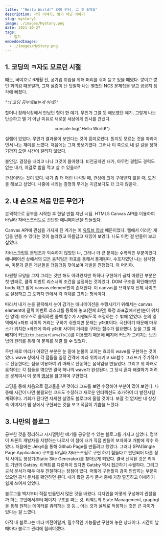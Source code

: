 ```yaml
---
title: '"Hello World!" 와의 만남, 그 후 6개월'
description: 나의 이야기, 별거 아닌 이야기
slug: mystory1
image: ./images/MyStory.png
date: 2021-10-27
tags:
  - 일기
embeddedImages:
  - ./images/MyStory.png
---
```



## 1. 코딩의 ㅋ자도 모르던 시절

때는, 바야흐로 6개월 전, 공기업 취업을 위해 머리를 쥐어 뜯고 있을 때였다.
쌓이고 쌓인 회의감 때문일까, 그저 싫증이 난 탓일까 나는 펼쳤던 NCS 문제집을 덮고 곰곰히 생각에 빠졌다.

_"너 코딩 공부해보는게 어때?"_

할머니 장례식장에서 만났던 형이 한 얘기. 무언가 그럴 듯 해보였던 얘기.
그렇게 나는 단순하고 별 거 아닌 이유로 새로운 세상에게 인사를 건냈다.

<center
  style={{
    fontFamily: "Fira Code, imprima, arial",
    fontSize: "2rem",
    margin: "2rem",
  }}
>
  console.log("Hello World!")
</center>

설렘이 있었다. 무언가 결과물이 보인다는 것이 흥미로웠다. 뭔지도 모르는 것을 따라치면서 나는 재미를 느꼈다.
처음에는 그저 맛보기였다. 그러나 이 쪽으로 내 갈 길을 정하기까지 오랜 시간이 걸리지 않았다.

불안감. 결정을 내리고 나니 그것이 몰아쳤다. 비전공자인 내가, 아무런 경험도 경력도 없는 내가, 이걸로 밥을 먹고 살 수 있을까?

관성이라는 것이 있다. 내가 좀 더 어린 녀석일 때, 관성에 크게 구애받지 않을 때, 도전을 해보고 싶었다.
나중에 내리는 결정의 무게는 지금보다도 더 크지 않을까.

## 2. 내 손으로 처음 만든 무언가

본격적으로 공부를 시작한 후 한달 반쯤 지난 시점. HTML5 Canvas API를 이용하여 바닐라 자바스크립트로 간단한 애니메이션을 만들었다.

<RegVideo video={CanvasEye} type="mp4" />

Canvas API에 관심을 가지게 된 계기는 이 <a href="https://www.youtube.com/watch?v=eI9idPTT0c4&t=3250s">유튜브 영상</a> 때문이었다.
웹에서 이러한 게임을 만들 수 있다는 것이 놀라웠고 아름답고 재밌어 보였다. 나도 이런 걸 만들어 보고 싶었다.

자바스크립트 문법조차 익숙하지 않았던 나, 그러나 더 큰 문제는 수학적인 부분이었다. 애니메이션 상에서의 모든 움직임은 좌표를 통해서 통제된다.
수포자였던 나는 삼각함수, 미분과 같은 개념들을 더듬더듬 찾아보며 개발을 진행했다. 아 머리야.

타원형 모양을 그저 그리는 것만 해도 어려웠지만 특히나 구현하기 골치 아팠던 부분은 첫 번째로, 클릭 이벤트 리스너의 조건을 설정하는 것이었다.
DOM 구조를 확인해보면 body 태그 밑에 canvas element만이 존재한다. 이 canvas를 브라우저 전체 사이즈로 설정하고 그 도화지 안에서 각 객체를 그리는 형식이다.

따라서 내가 눈을 클릭해서 눈이 감기는 애니메이션을 수행시키기 위해서는 canvas element에 클릭 이벤트 리스너를 등록해 놓고(전체 화면)
특정 좌표값에서만(눈이 위치한 영역) 마우스로 클릭하면 콜백 함수가 시행되도록 조정하는 수 밖에 없었다.
눈의 영역에서 x좌표 사이의 거리는 구하기 쉬웠지만 문제는 y좌표이다.
곡선이기 때문에 마우스가 위치한 x좌표에 따라 y좌표 사이의 거리를 구하는 함수가 필요했다.
눈을 그릴 때 베지어 커브(`ctx.bezierCurveTo()`)를 이용했기 때문에 베지어 커브가 그려지는 보간법의 원리를 통해 이 문제를 해결 할 수 있었다.

두번 째로 머리가 아팠던 부분은 눈 밑에 눈물이 고이는 효과의 wave를 구현하는 것이었다. wave 상에서 각 점들을 일정 간격에 따라 위치시키고 sin함수 그래프가
주기적으로 진동한다는 점을 이용하여 위 아래로 진동하는 움직임을 만들었다. 그리고 위 아래로 움직이는 각 점들을 엮으면 결국 하나의 wave가 완성된다.
그 당시 혼자 해결하기 어려운 문제여서 이 분의 <a href="https://www.youtube.com/watch?v=LLfhY4eVwDY">영상</a>을 참고하며 구현했다.

코딩을 통해 처음으로 결과물을 낸 것이라 코드를 보면 수정해야 부분이 많아 보인다. 나중에 시간이 나면 불필요한 코드도 수정하고 새로운 인터렉션도 추가하여
더 발전시킬 계획이다. 기회가 된다면 자세한 설명도 블로그에 올릴 것이다. 보잘 것 없지만 내 상상속 이미지가 웹 상에서 구현되는 것을 보고 적잖이 기쁨을 느꼈다.

## 3. 나만의 블로그

공부한 것을 정리하고 시시껄렁한 얘기를 공유할 수 있는 블로그를 가지고 싶었다. 명색이 프론트 개발자를 지향하는 나로서 이 참에 내가 직접 만들어 보자하고
개발에 착수 하였다. 처음에는 Jekyll을 통해 Github Page를 만들려고 했었다. 그러나 SPA(Single Page Application) 구조를 바닐라 자바스크립로 구현
하기 힘들다고 판단되어 다른 정적 사이트 생성기(Static Site Generator)를 찾아보게 되었다. 결국 선택된 것은 리액트 기반의 Gatsby.
리액트를 다룬적이 있다면 Gatsby 역시 접근하기 수월하다. 그리고 공식 문서가 매우 매우 친절하다는 장점이 있다.
어떻게 구현할지 감이 안잡히는 부분이 있으면 공식 문서를 확인하면 된다.
내가 봤던 공식 문서 중에 가장 깔끔하고 이해하기 쉽게 쓰여져 있었다.

블로그를 백지부터 직접 만들면서 많은 것을 배웠다. 디자인을 어떻게 구성해야 괜찮을까 하는 고민에서부터 페이지 구조를 짜는 것, 리액트의 State Management,
graphql을 통해 원하는 데이터를 쿼리하는 것 등... 아는 것과 실제로 적용하는 것은 큰 차이가 있다는 걸 느꼈다.

아직 내 블로그는 베타 버전이랄까, 필수적인 기능들만 구현해 놓은 상태이다. 시간이 날 때마다 블로그 관리에 힘써야겠다.
